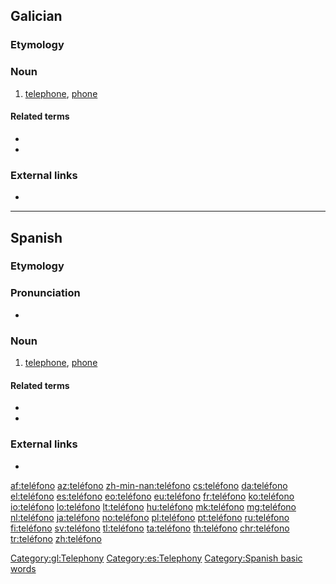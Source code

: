 {{also|telefono|telefonò}}
==Galician==

===Etymology===
{{confix|tele|fono|lang=gl}}

===Noun===
{{gl-noun|m}}

# [[telephone]], [[phone]]

====Related terms====
* {{l|gl|telefonear}}
* {{l|gl|telefónico}}

===External links===
* {{R:DRAG}}

[[Category:gl:Telephony]]

----

==Spanish==

===Etymology===
{{confix|tele|fono|lang=es}}

===Pronunciation===
* {{es-IPA}}

===Noun===
{{es-noun|m}}

# [[telephone]], [[phone]]

====Related terms====
* {{l|es|telefonear}}
* {{l|es|telefónico}}

===External links===
* {{R:DRAE 2001}}

[[Category:es:Telephony]]
[[Category:Spanish basic words]]

[[af:teléfono]]
[[az:teléfono]]
[[zh-min-nan:teléfono]]
[[cs:teléfono]]
[[da:teléfono]]
[[el:teléfono]]
[[es:teléfono]]
[[eo:teléfono]]
[[eu:teléfono]]
[[fr:teléfono]]
[[ko:teléfono]]
[[io:teléfono]]
[[lo:teléfono]]
[[lt:teléfono]]
[[hu:teléfono]]
[[mk:teléfono]]
[[mg:teléfono]]
[[nl:teléfono]]
[[ja:teléfono]]
[[no:teléfono]]
[[pl:teléfono]]
[[pt:teléfono]]
[[ru:teléfono]]
[[fi:teléfono]]
[[sv:teléfono]]
[[tl:teléfono]]
[[ta:teléfono]]
[[th:teléfono]]
[[chr:teléfono]]
[[tr:teléfono]]
[[zh:teléfono]]